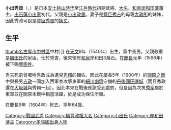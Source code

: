 {{Infobox officeholder
| name               = 小出秀政
| image              = 
| caption            = 

| office            = {{link-ja|岸和田藩|岸和田藩}}藩主
| term_start        = 1600年
| term_end          = 1604年
| predecessor       = {{small|新設}}
| successor         = {{link-ja|小出吉政|小出吉政}}

| birth_name         = 	
| birth_date         = 1540年<br>（[[天文_(後奈良天皇)|天文]]9年）
| birth_place        = 
| death_date         = {{death date and age|1604|4|21|1540}}<br>（[[慶長|慶長]]9年3月22日）
| death_place        = 
| module             = {{日本武士|child=yes
|時代= [[安土桃山時代|安土桃山時代]]－[[江戶時代|江戶時代]]初期
|幼名= 
|改名= 
|别名= 重政、甚左衛門（通稱）
|諡号= 
|神号= 
|戒名= 
|洗禮名= 
|墓所= 
|朝廷官位= [[從五位下|從五位下]][[播磨國|播磨守]]
|幕府職位= 
|主君= [[豐臣秀吉|豐臣秀吉]]→[[豐臣秀賴|秀賴]]→[[德川家康|德川家康]]
|藩= [[和泉國|和泉]][[岸和田藩|岸和田藩]]主
|氏族= [[小出氏|小出氏]]
|父= [[小出政重|小出政重]]
|養父= 
|養母= 
|兄弟= 
|姐妹= 
|正室= [[榮松院|榮松院]]（[[大政所|大政所]]的妹妹）
|側室= 
|子= '''[[小出吉政|吉政]]'''、[[小出秀家|秀家]]、[[日充|日充]]、[[小出三尹|三尹]]、[[小出重堅|重堅]]、[[小出秀清|秀清]]
|女= [[友松甚四郎|友松甚四郎]]室
|養子= 
|養女= 
 }}
}}

'''小出秀政'''（{{jpn|j=小出 秀政|kana=こいで ひでまさ|rm=Koide hidemasa}}，{{bd|1540年||1604年|4月21日|}}）是日本[[安土桃山時代|安土桃山時代]]至[[江戶時代|江戶時代]]初期武將、[[大名_(稱謂)|大名]]。[[和泉國|和泉]][[岸和田藩|岸和田藩]]藩主。[[出石藩|出石藩]][[小出氏|小出家]]初代。父親是[[小出政重|小出政重]]。妻子是[[豐臣秀吉|豐臣秀吉]]的母親[[大政所|大政所]]的妹妹，因此秀政可說是[[豐臣秀吉|豐臣秀吉]]的[[姨丈|姨丈]]。

== 生平 ==
[[file:Birthplace_of_Koide_Hidemasa.jpg|thumb]][[名古屋市|名古屋市]][[中村區|中村區]]中村）]]
在[[天文_(後奈良天皇)|天文]]9年（1540年）出生，家中長男。父親政重是[[織田氏|織田氏]]的家臣。仕於秀吉，後來領有[[和泉國|和泉]]岸和田3萬石。在[[慶長|慶長]]元年（1596年）被下賜[[豐臣氏|豐臣姓]]。

秀吉死前曾囑咐秀政成為遺兒[[豐臣秀賴|秀賴]]的輔佐，因此在慶長5年（1600年）的[[關原之戰|關原之戰]]中與長男[[小出吉政|吉政]]一同加入西軍並攻撃東軍的[[細川幽齋|細川幽齋]]守備的[[丹後國|丹後國]][[田邊城|田邊城]]（而且秀政還在[[大坂城|大坂城]]與秀賴一起）。因此本來在戰後應該受到處罰，但是因為次男[[小出秀家|秀家]]屬於東軍並在關原本戰中相當活躍，於是成功保住所領。

在慶長9年（1604年）死去。享年64歲。

{{岸和田藩主|小出氏|初代|1600年－1604年}}
[[Category:戰國武將|Category:戰國武將]]
[[Category:織豐政權大名|Category:織豐政權大名]]
[[Category:小出氏|Category:小出氏]]
[[Category:岸和田藩主|Category:岸和田藩主]]
[[Category:尾張國出身人物|Category:尾張國出身人物]]